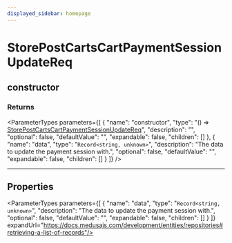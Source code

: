 ```yaml
---
displayed_sidebar: homepage
---
```



# StorePostCartsCartPaymentSessionUpdateReq

## constructor

### Returns

<ParameterTypes parameters={[
  {
    "name": "constructor",
    "type": "() => [StorePostCartsCartPaymentSessionUpdateReq](medusa.StorePostCartsCartPaymentSessionUpdateReq.mdx)",
    "description": "",
    "optional": false,
    "defaultValue": "",
    "expandable": false,
    "children": []
  },
  {
    "name": "data",
    "type": "`Record<string, unknown>`",
    "description": "The data to update the payment session with.",
    "optional": false,
    "defaultValue": "",
    "expandable": false,
    "children": []
  }
]} />

___

## Properties

<ParameterTypes parameters={[
  {
    "name": "data",
    "type": "`Record<string, unknown>`",
    "description": "The data to update the payment session with.",
    "optional": false,
    "defaultValue": "",
    "expandable": false,
    "children": []
  }
]} expandUrl="https://docs.medusajs.com/development/entities/repositories#retrieving-a-list-of-records"/>
